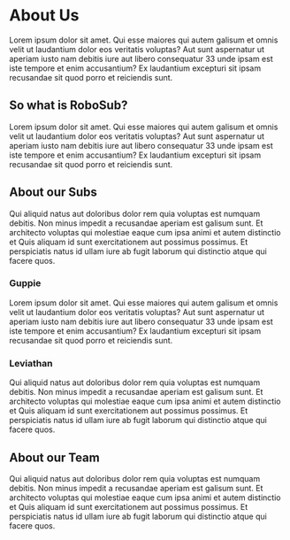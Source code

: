 # About Us

Lorem ipsum dolor sit amet. Qui esse maiores qui autem galisum et omnis velit ut laudantium dolor eos veritatis voluptas? Aut sunt aspernatur ut aperiam iusto nam debitis iure aut libero consequatur 33 unde ipsam est iste tempore et enim accusantium? Ex laudantium excepturi sit ipsam recusandae sit quod porro et reiciendis sunt. 

## So what is RoboSub?

Lorem ipsum dolor sit amet. Qui esse maiores qui autem galisum et omnis velit ut laudantium dolor eos veritatis voluptas? Aut sunt aspernatur ut aperiam iusto nam debitis iure aut libero consequatur 33 unde ipsam est iste tempore et enim accusantium? Ex laudantium excepturi sit ipsam recusandae sit quod porro et reiciendis sunt. 

## About our Subs

Qui aliquid natus aut doloribus dolor rem quia voluptas est numquam debitis. Non minus impedit a recusandae aperiam est galisum sunt. Et architecto voluptas qui molestiae eaque cum ipsa animi et autem distinctio et Quis aliquam id sunt exercitationem aut possimus possimus. Et perspiciatis natus id ullam iure ab fugit laborum qui distinctio atque qui facere quos. 

### Guppie

Lorem ipsum dolor sit amet. Qui esse maiores qui autem galisum et omnis velit ut laudantium dolor eos veritatis voluptas? Aut sunt aspernatur ut aperiam iusto nam debitis iure aut libero consequatur 33 unde ipsam est iste tempore et enim accusantium? Ex laudantium excepturi sit ipsam recusandae sit quod porro et reiciendis sunt. 

### Leviathan

Qui aliquid natus aut doloribus dolor rem quia voluptas est numquam debitis. Non minus impedit a recusandae aperiam est galisum sunt. Et architecto voluptas qui molestiae eaque cum ipsa animi et autem distinctio et Quis aliquam id sunt exercitationem aut possimus possimus. Et perspiciatis natus id ullam iure ab fugit laborum qui distinctio atque qui facere quos. 

## About our Team

Qui aliquid natus aut doloribus dolor rem quia voluptas est numquam debitis. Non minus impedit a recusandae aperiam est galisum sunt. Et architecto voluptas qui molestiae eaque cum ipsa animi et autem distinctio et Quis aliquam id sunt exercitationem aut possimus possimus. Et perspiciatis natus id ullam iure ab fugit laborum qui distinctio atque qui facere quos. 